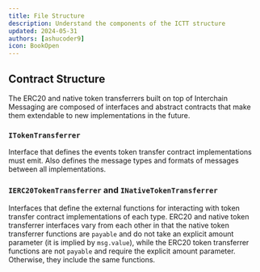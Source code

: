 ```yaml
---
title: File Structure
description: Understand the components of the ICTT structure
updated: 2024-05-31
authors: [ashucoder9]
icon: BookOpen
---
```


## Contract Structure

The ERC20 and native token transferrers built on top of Interchain Messaging are composed of interfaces and abstract contracts that make them extendable to new implementations in the future.

### `ITokenTransferrer`

Interface that defines the events token transfer contract implementations must emit. Also defines the message types and formats of messages between all implementations.

### `IERC20TokenTransferrer` and `INativeTokenTransferrer`

Interfaces that define the external functions for interacting with token transfer contract implementations of each type. ERC20 and native token transferrer interfaces vary from each other in that the native token transferrer functions are `payable` and do not take an explicit amount parameter (it is implied by `msg.value`), while the ERC20 token transferrer functions are not `payable` and require the explicit amount parameter. Otherwise, they include the same functions.